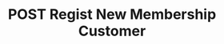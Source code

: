 ---
title: "POST Regist New Membership Customer"
openapi: "POST /endpointusagebasedmembership/"
description: "Description of your new file."
---